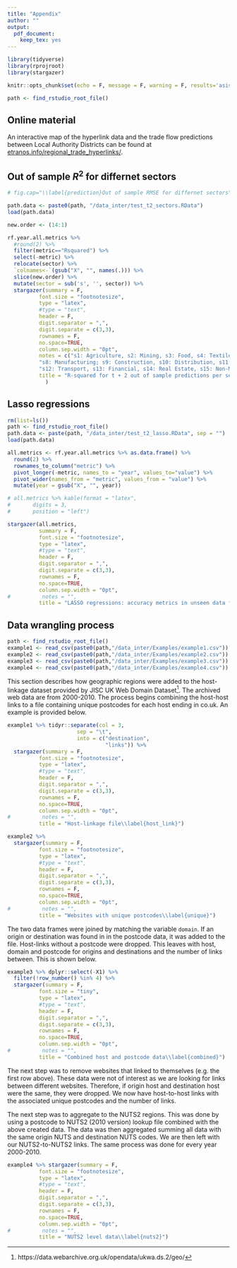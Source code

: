 ```yaml
---
title: "Appendix"
author: ""
output: 
  pdf_document: 
    keep_tex: yes
---
```


```r
library(tidyverse)
library(rprojroot)
library(stargazer)

knitr::opts_chunk$set(echo = F, message = F, warning = F, results='asis')

path <- find_rstudio_root_file()
```

## Online material

An interactive map of the hyperlink data and the trade flow predictions between Local Authority Districts can be found at [etranos.info/regional_trade_hyperlinks/](https://etranos.info/regional_trade_hyperlinks/).

## Out of sample $R^2$ for differnet sectors

```r

# fig.cap="\\label{prediction}Out of sample RMSE for differnet sectors"

path.data <- paste0(path, "/data_inter/test_t2_sectors.RData")
load(path.data)

new.order <- (14:1)

rf.year.all.metrics %>%
  #round(2) %>%
  filter(metric=="Rsquared") %>%
  select(-metric) %>% 
  relocate(sector) %>%
  `colnames<-`(gsub("X", "", names(.))) %>% 
  slice(new.order) %>% 
  mutate(sector = sub('s', '', sector)) %>% 
  stargazer(summary = F,
          font.size = "footnotesize",
          type = "latex",
          #type = "text",
          header = F,
          digit.separator = ",",
          digit.separate = c(3,3),
          rownames = F,
          no.space=TRUE,
          column.sep.width = "0pt",
          notes = c("s1: Agriculture, s2: Mining, s3: Food, s4: Textiles, s5: Chemicals, s6: Equipment,", 
          "s8: Manufacturing; s9: Construction, s10: Distribution, s11: Hospitality, " , 
          "s12:	Transport, s13: Financial, s14: Real Estate, s15: Non-Market Services"),
          title = "R-squared for t + 2 out of sample predictions per sector\\label{sector_R2}"
            )
```

## Lasso regressions

```r
rm(list=ls())
path <- find_rstudio_root_file()
path.data <- paste(path, "/data_inter/test_t2_lasso.RData", sep = "")
load(path.data)

all.metrics <- rf.year.all.metrics %>% as.data.frame() %>%
  round(2) %>%
  rownames_to_column("metric") %>%
  pivot_longer(-metric, names_to = "year", values_to="value") %>%
  pivot_wider(names_from = "metric", values_from = "value") %>%
  mutate(year = gsub("X", "", year))

# all.metrics %>% kable(format = "latex",
#       digits = 3,
#       position = "left")

stargazer(all.metrics,
          summary = F,
          font.size = "footnotesize",
          type = "latex",
          #type = "text",
          header = F,
          digit.separator = ",",
          digit.separate = c(3,3),
          rownames = F,
          no.space=TRUE,
          column.sep.width = "0pt",
#          notes = "",
          title = "LASSO regressions: accuracy metrics in unseen data from t + 2\\label{accuracy_test}")

```

## Data wrangling process

```r
path <- find_rstudio_root_file()
example1 <- read_csv(paste0(path,"/data_inter/Examples/example1.csv"))
example2 <- read_csv(paste0(path,"/data_inter/Examples/example2.csv"))
example3 <- read_csv(paste0(path,"/data_inter/Examples/example3.csv"))
example4 <- read_csv(paste0(path,"/data_inter/Examples/example4.csv"))
```

This section describes how geographic regions were added to the host-linkage dataset provided by JISC UK Web Domain Dataset^[https://data.webarchive.org.uk/opendata/ukwa.ds.2/geo/].
The archived web data are from 2000-2010.
The process begins combining the host-host links to a file containing unique postcodes for each host ending in co.uk.
An example is provided below.

```r
example1 %>% tidyr::separate(col = 3,
                      sep = "\t",
                      into = c("destination",
                               "links")) %>% 
  stargazer(summary = F,
          font.size = "footnotesize",
          type = "latex",
          #type = "text",
          header = F,
          digit.separator = ",",
          digit.separate = c(3,3),
          rownames = F,
          no.space=TRUE,
          column.sep.width = "0pt",
#          notes = "",
          title = "Host-linkage file\\label{host_link}")
```

```r
example2 %>% 
  stargazer(summary = F,
          font.size = "footnotesize",
          type = "latex",
          #type = "text",
          header = F,
          digit.separator = ",",
          digit.separate = c(3,3),
          rownames = F,
          no.space=TRUE,
          column.sep.width = "0pt",
#          notes = "",
          title = "Websites with unique postcodes\\label{unique}")
```

The two data frames were joined by matching the variable `domain`.
If an origin or destination was found in in the postcode data, it was added to the file.
Host-links without a postcode were dropped.
This leaves with host, domain and postcode for origins and destinations  and the number of links between.
This is shown below.

```r
example3 %>% dplyr::select(-X1) %>% 
  filter(!row_number() %in% 4) %>% 
  stargazer(summary = F,
          font.size = "tiny",
          type = "latex",
          #type = "text",
          header = F,
          digit.separator = ",",
          digit.separate = c(3,3),
          rownames = F,
          no.space=TRUE,
          column.sep.width = "0pt",
#          notes = "",
          title = "Combined host and postcode data\\label{combined}")
```

The next step was to remove websites that linked to themselves (e.g. the first row above).
These data were not of interest as we are looking for links between different websites.
Therefore, if origin host and destination host were the same, they were dropped.
We now have host-to-host links with the associated unique postcodes and the number of links.

The next step was to aggregate to the NUTS2 regions.
This was done by using a postcode to NUTS2 (2010 version) lookup file combined with the above created data.
The data was then aggregated summing all data with the same origin NUTS and destination NUTS codes.
We are then left with our NUTS2-to-NUTS2 links.
The same process was done for every year 2000-2010.

```r
example4 %>% stargazer(summary = F,
          font.size = "footnotesize",
          type = "latex",
          #type = "text",
          header = F,
          digit.separator = ",",
          digit.separate = c(3,3),
          rownames = F,
          no.space=TRUE,
          column.sep.width = "0pt",
#          notes = "",
          title = "NUTS2 level data\\label{nuts2}")
```

